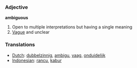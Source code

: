 === Adjective ===

'''ambiguous'''

# Open to multiple interpretations but having a single meaning
# [[Vague]] and unclear

=== Translations ===
*[[Dutch]]: [[dubbelzinnig]], [[ambigu]], [[vaag]], [[onduidelijk]]
*[[Indonesian]]: [[rancu]], [[kabur]]